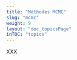 ---
title: "Méthodes MCMC"
slug: "mcmc"
weight: 9
layout: "doc_topicsPage"
inTOC: "topics"
---

XXX
